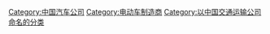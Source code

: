 [[Category:中国汽车公司|Category:中国汽车公司]]
[[Category:电动车制造商|Category:电动车制造商]]
[[Category:以中国交通运输公司命名的分类|Category:以中国交通运输公司命名的分类]]